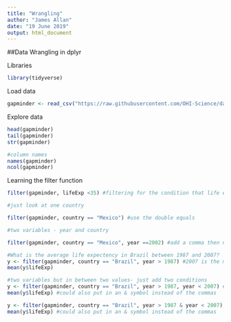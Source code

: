 ```yaml
---
title: "Wrangling"
author: "James Allan"
date: "19 June 2019"
output: html_document
---
```

##Data Wrangling in dplyr

Libraries
```r
library(tidyverse)
```

Load data
```r
gapminder <- read_csv("https://raw.githubusercontent.com/OHI-Science/data-science-training/master/data/gapminder.csv")
```

Explore data
```r
head(gapminder)
tail(gapminder)
str(gapminder)

#column names
names(gapminder)
ncol(gapminder)
```

Learning the filter function
```r
filter(gapminder, lifeExp <35) #filtering for the condition that life expectancy is over a certain age

#just look at one country

filter(gapminder, country == "Mexico") #use the double equals

#two variables - year and country

filter(gapminder, country == "Mexico", year ==2002) #add a comma then next condition

#What is the average life expectency in Brazil between 1987 and 2007?
y <- filter(gapminder, country == "Brazil", year > 1987) #2007 is the max so this works
mean(y$lifeExp)

#two variables but in between two values- just add two conditions
y <- filter(gapminder, country == "Brazil", year > 1987, year < 2007) #to do inbetween
mean(y$lifeExp) #could also put in an & symbol instead of the commas

y <- filter(gapminder, country == "Brazil", year > 1987 & year < 2007) #to do inbetween
mean(y$lifeExp) #could also put in an & symbol instead of the commas

```

```r

```

```r

```

```r

```

```r

```

```r

```

```r

```